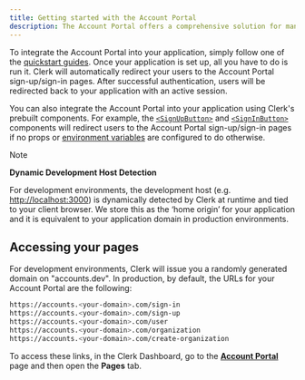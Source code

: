 ```yaml
---
title: Getting started with the Account Portal
description: The Account Portal offers a comprehensive solution for managing user authentication and profile management in your web application and is the fastest way to add Clerk's authentication to your application with minimal code required.
---
```


To integrate the Account Portal into your application, simply follow one of the [quickstart guides](/docs/quickstarts/overview). Once your application is set up, all you have to do is run it. Clerk will automatically redirect your users to the Account Portal sign-up/sign-in pages. After successful authentication, users will be redirected back to your application with an active session.

You can also integrate the Account Portal into your application using Clerk's prebuilt components. For example, the [`<SignUpButton>`](/docs/components/unstyled/sign-up-button) and [`<SignInButton>`](/docs/components/unstyled/sign-in-button) components will redirect users to the Account Portal sign-up/sign-in pages if no props or [environment variables](/docs/deployments/clerk-environment-variables#sign-in-and-sign-up-redirects) are configured to do otherwise.

> [!NOTE]
> **Dynamic Development Host Detection**
>
> For development environments, the development host (e.g. [http://localhost:3000](http://localhost:3000)) is dynamically detected by Clerk at runtime and tied to your client browser. We store this as the ‘home origin’ for your application and it is equivalent to your application domain in production environments.

## Accessing your pages

For development environments, Clerk will issue you a randomly generated domain on "accounts.dev". In production, by default, the URLs for your Account Portal are the following:

```sh
https://accounts.<your-domain>.com/sign-in
https://accounts.<your-domain>.com/sign-up
https://accounts.<your-domain>.com/user
https://accounts.<your-domain>.com/organization
https://accounts.<your-domain>.com/create-organization
```

To access these links, in the Clerk Dashboard, go to the **[Account Portal](https://dashboard.clerk.com/last-active?path=account-portal)** page and then open the **Pages** tab.
